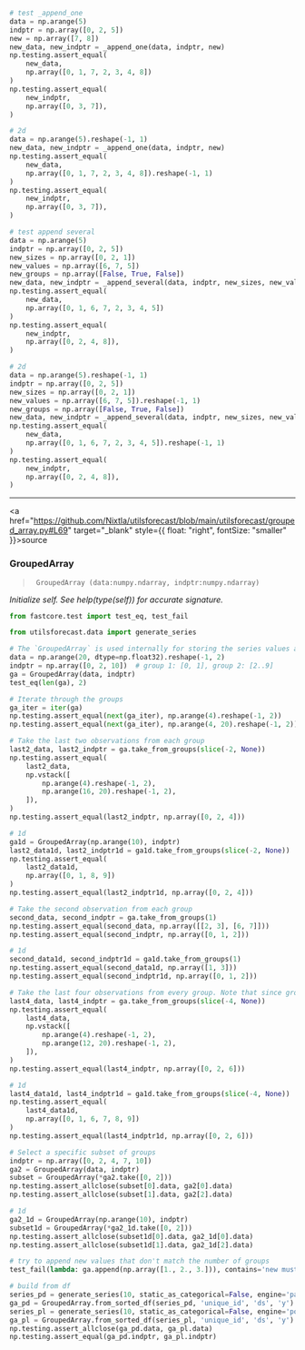 ```python
# test _append_one
data = np.arange(5)
indptr = np.array([0, 2, 5])
new = np.array([7, 8])
new_data, new_indptr = _append_one(data, indptr, new)
np.testing.assert_equal(
    new_data,
    np.array([0, 1, 7, 2, 3, 4, 8])
)
np.testing.assert_equal(
    new_indptr,
    np.array([0, 3, 7]),
)

# 2d
data = np.arange(5).reshape(-1, 1)
new_data, new_indptr = _append_one(data, indptr, new)
np.testing.assert_equal(
    new_data,
    np.array([0, 1, 7, 2, 3, 4, 8]).reshape(-1, 1)
)
np.testing.assert_equal(
    new_indptr,
    np.array([0, 3, 7]),
)
```


```python
# test append several
data = np.arange(5)
indptr = np.array([0, 2, 5])
new_sizes = np.array([0, 2, 1])
new_values = np.array([6, 7, 5])
new_groups = np.array([False, True, False])
new_data, new_indptr = _append_several(data, indptr, new_sizes, new_values, new_groups)
np.testing.assert_equal(
    new_data,
    np.array([0, 1, 6, 7, 2, 3, 4, 5])
)
np.testing.assert_equal(
    new_indptr,
    np.array([0, 2, 4, 8]),
)

# 2d
data = np.arange(5).reshape(-1, 1)
indptr = np.array([0, 2, 5])
new_sizes = np.array([0, 2, 1])
new_values = np.array([6, 7, 5]).reshape(-1, 1)
new_groups = np.array([False, True, False])
new_data, new_indptr = _append_several(data, indptr, new_sizes, new_values, new_groups)
np.testing.assert_equal(
    new_data,
    np.array([0, 1, 6, 7, 2, 3, 4, 5]).reshape(-1, 1)
)
np.testing.assert_equal(
    new_indptr,
    np.array([0, 2, 4, 8]),
)
```

------------------------------------------------------------------------

<a
href="https://github.com/Nixtla/utilsforecast/blob/main/utilsforecast/grouped_array.py#L69"
target="_blank" style={{ float: "right", fontSize: "smaller" }}>source</a>

### GroupedArray

> ``` text
>  GroupedArray (data:numpy.ndarray, indptr:numpy.ndarray)
> ```

*Initialize self. See help(type(self)) for accurate signature.*

```python
from fastcore.test import test_eq, test_fail

from utilsforecast.data import generate_series
```


```python
# The `GroupedArray` is used internally for storing the series values and performing transformations.
data = np.arange(20, dtype=np.float32).reshape(-1, 2)
indptr = np.array([0, 2, 10])  # group 1: [0, 1], group 2: [2..9]
ga = GroupedArray(data, indptr)
test_eq(len(ga), 2)
```


```python
# Iterate through the groups
ga_iter = iter(ga)
np.testing.assert_equal(next(ga_iter), np.arange(4).reshape(-1, 2))
np.testing.assert_equal(next(ga_iter), np.arange(4, 20).reshape(-1, 2))
```


```python
# Take the last two observations from each group
last2_data, last2_indptr = ga.take_from_groups(slice(-2, None))
np.testing.assert_equal(
    last2_data,
    np.vstack([
        np.arange(4).reshape(-1, 2),
        np.arange(16, 20).reshape(-1, 2),
    ]),
)
np.testing.assert_equal(last2_indptr, np.array([0, 2, 4]))

# 1d
ga1d = GroupedArray(np.arange(10), indptr)
last2_data1d, last2_indptr1d = ga1d.take_from_groups(slice(-2, None))
np.testing.assert_equal(
    last2_data1d,
    np.array([0, 1, 8, 9])
)
np.testing.assert_equal(last2_indptr1d, np.array([0, 2, 4]))
```


```python
# Take the second observation from each group
second_data, second_indptr = ga.take_from_groups(1)
np.testing.assert_equal(second_data, np.array([[2, 3], [6, 7]]))
np.testing.assert_equal(second_indptr, np.array([0, 1, 2]))

# 1d
second_data1d, second_indptr1d = ga1d.take_from_groups(1)
np.testing.assert_equal(second_data1d, np.array([1, 3]))
np.testing.assert_equal(second_indptr1d, np.array([0, 1, 2]))
```


```python
# Take the last four observations from every group. Note that since group 1 only has two elements, only these are returned.
last4_data, last4_indptr = ga.take_from_groups(slice(-4, None))
np.testing.assert_equal(
    last4_data,
    np.vstack([
        np.arange(4).reshape(-1, 2),
        np.arange(12, 20).reshape(-1, 2),
    ]),
)
np.testing.assert_equal(last4_indptr, np.array([0, 2, 6]))

# 1d
last4_data1d, last4_indptr1d = ga1d.take_from_groups(slice(-4, None))
np.testing.assert_equal(
    last4_data1d,
    np.array([0, 1, 6, 7, 8, 9])
)
np.testing.assert_equal(last4_indptr1d, np.array([0, 2, 6]))
```


```python
# Select a specific subset of groups
indptr = np.array([0, 2, 4, 7, 10])
ga2 = GroupedArray(data, indptr)
subset = GroupedArray(*ga2.take([0, 2]))
np.testing.assert_allclose(subset[0].data, ga2[0].data)
np.testing.assert_allclose(subset[1].data, ga2[2].data)

# 1d
ga2_1d = GroupedArray(np.arange(10), indptr)
subset1d = GroupedArray(*ga2_1d.take([0, 2]))
np.testing.assert_allclose(subset1d[0].data, ga2_1d[0].data)
np.testing.assert_allclose(subset1d[1].data, ga2_1d[2].data)
```


```python
# try to append new values that don't match the number of groups
test_fail(lambda: ga.append(np.array([1., 2., 3.])), contains='new must have 2 rows')
```


```python
# build from df
series_pd = generate_series(10, static_as_categorical=False, engine='pandas')
ga_pd = GroupedArray.from_sorted_df(series_pd, 'unique_id', 'ds', 'y')
series_pl = generate_series(10, static_as_categorical=False, engine='polars')
ga_pl = GroupedArray.from_sorted_df(series_pl, 'unique_id', 'ds', 'y')
np.testing.assert_allclose(ga_pd.data, ga_pl.data)
np.testing.assert_equal(ga_pd.indptr, ga_pl.indptr)
```

